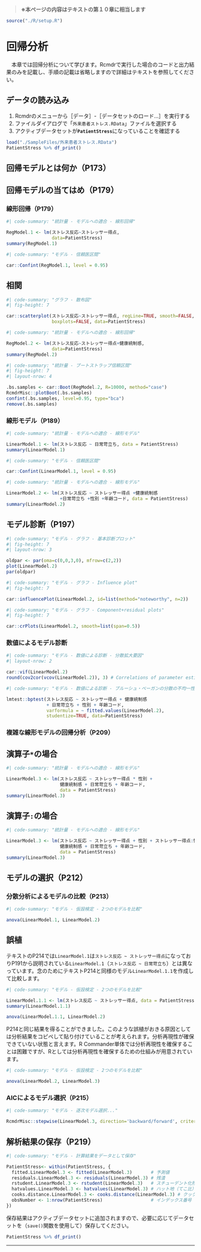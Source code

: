 > **※本ページの内容はテキストの第１０章に相当します**

```r
source("./R/setup.R")
```

# 回帰分析
　本章では回帰分析について学びます。Rcmdrで実行した場合のコードと出力結果のみを記載し、手順の記載は省略しますので詳細はテキストを参照してください。

::: {.callout-note collapse="false"}
## データの読み込み

1.  Rcmdrのメニューから［データ］-［データセットのロード...］を実行する
2.  ファイルダイアログで「`外来患者ストレス.RData`」ファイルを選択する
3.  アクティブデータセットが**`PatientStress`**になっていることを確認する
:::

```r
load("./SampleFiles/外来患者ストレス.RData")
PatientStress %>% df_print()
```

## 回帰モデルとは何か（P173）

## 回帰モデルの当てはめ（P179）


### 線形回帰（P179）

```r
#| code-summary: "統計量 - モデルへの適合 - 線形回帰"

RegModel.1 <- lm(ストレス反応~ストレッサー得点,
                 data=PatientStress)
summary(RegModel.1)
```

```r
#| code-summary: "モデル - 信頼医区間"

car::Confint(RegModel.1, level = 0.95)
```

::: {.callout-tip collapse="true"}
## 相関
```r
#| code-summary: "グラフ - 散布図"
#| fig-height: 7

car::scatterplot(ストレス反応~ストレッサー得点, regLine=TRUE, smooth=FALSE,
                 boxplots=FALSE, data=PatientStress)
```

:::


```r
#| code-summary: "統計量 - モデルへの適合 - 線形回帰"

RegModel.2 <- lm(ストレス反応~ストレッサー得点+健康統制感,
                 data=PatientStress)
summary(RegModel.2)
```

```r
#| code-summary: "統計量 - ブートストラップ信頼区間"
#| fig-height: 7
#| layout-nrow: 4

.bs.samples <- car::Boot(RegModel.2, R=10000, method="case")
RcmdrMisc::plotBoot(.bs.samples)
confint(.bs.samples, level=0.95, type="bca")
remove(.bs.samples)
```


### 線形モデル（P189）
```r
#| code-summary: "統計量 - モデルへの適合 - 線形モデル"

LinearModel.1 <- lm(ストレス反応 ~ 日常苛立ち, data = PatientStress)
summary(LinearModel.1)
```

```r
#| code-summary: "モデル - 信頼医区間"

car::Confint(LinearModel.1, level = 0.95)
```

```r
#| code-summary: "統計量 - モデルへの適合 - 線形モデル"

LinearModel.2 <- lm(ストレス反応 ~ ストレッサー得点 +健康統制感
                    +日常苛立ち +性別 +年齢コード, data = PatientStress)
summary(LinearModel.2)
```


## モデル診断（P197）
```r
#| code-summary: "モデル - グラフ - 基本診断プロット"
#| fig-height: 7
#| layout-nrow: 3

oldpar <- par(oma=c(0,0,3,0), mfrow=c(2,2))
plot(LinearModel.2)
par(oldpar)
```


```r
#| code-summary: "モデル - グラフ - Influence plot"
#| fig-height: 7

car::influencePlot(LinearModel.2, id=list(method="noteworthy", n=2))
```


```r
#| code-summary: "モデル - グラフ - Component+residual plots"
#| fig-height: 7

car::crPlots(LinearModel.2, smooth=list(span=0.5))
```

### 数値によるモデル診断
```r
#| code-summary: "モデル - 数値による診断 - 分散拡大要因"
#| layout-nrow: 2

car::vif(LinearModel.2)
round(cov2cor(vcov(LinearModel.2)), 3) # Correlations of parameter estimates
```

```r
#| code-summary: "モデル - 数値による診断 - ブルーシュ・ベーガンの分散の不均一性の検定"

lmtest::bptest(ストレス反応 ~ ストレッサー得点 + 健康統制感 
               + 日常苛立ち + 性別 + 年齢コード,
               varformula = ~ fitted.values(LinearModel.2),
               studentize=TRUE, data=PatientStress)
```

### 複雑な線形モデルの回帰分析（P209）
::: {.panel-tabset}
## 演算子`*`の場合
```r
#| code-summary: "統計量 - モデルへの適合 - 線形モデル"

LinearModel.3 <- lm(ストレス反応 ~ ストレッサー得点 * 性別 + 
                    健康統制感 + 日常苛立ち + 年齢コード,
                    data = PatientStress)
summary(LinearModel.3)
```

## 演算子`:`の場合
```r
#| code-summary: "統計量 - モデルへの適合 - 線形モデル"

LinearModel.3 <- lm(ストレス反応 ~ ストレッサー得点 + 性別 + ストレッサー得点:性別 + 
                    健康統制感 + 日常苛立ち + 年齢コード,
                    data = PatientStress)
summary(LinearModel.3)
```
:::

## モデルの選択（P212）

### 分散分析によるモデルの比較（P213）
```r
#| code-summary: "モデル - 仮設検定 - 2つのモデルを比較"

anova(LinearModel.1, LinearModel.2)
```

::: {.callout-note collapse="true"}
## 誤植
テキストのP214では`LinearModel.1`は`ストレス反応 ~ ストレッサー得点`になっておりP191から説明されている`LinearModel.1`（`ストレス反応 ~ 日常苛立ち`）とは異なっています。念のためにテキストP214と同様のモデル`LinearModel.1.1`を作成して比較します。
```r
#| code-summary: "モデル - 仮設検定 - 2つのモデルを比較"

LinearModel.1.1 <- lm(ストレス反応 ~ ストレッサー得点, data = PatientStress)
summary(LinearModel.1.1)

anova(LinearModel.1.1, LinearModel.2)
```

P214と同じ結果を得ることができました。このような誤植がおきる原因としては分析結果をコピペして貼り付けていることが考えられます。分析再現性が確保できていない状態と言えます。R Commander単体では分析再現性を確保することは困難ですが、Rとしては分析再現性を確保するための仕組みが用意されています。
:::



```r
#| code-summary: "モデル - 仮設検定 - 2つのモデルを比較"

anova(LinearModel.2, LinearModel.3)
```

### AICによるモデル選択（P215）
```r
#| code-summary: "モデル - 逐次モデル選択..."

RcmdrMisc::stepwise(LinearModel.3, direction='backward/forward', criterion='AIC')
```

## 解析結果の保存（P219）
```r
#| code-summary: "モデル - 計算結果をデータとして保存"

PatientStress<- within(PatientStress, {
  fitted.LinearModel.3 <- fitted(LinearModel.3)       # 予測値
  residuals.LinearModel.3 <- residuals(LinearModel.3) # 残渣
  rstudent.LinearModel.3 <- rstudent(LinearModel.3)   # スチューデント化残渣
  hatvalues.LinearModel.3 <- hatvalues(LinearModel.3) # ハット地（てこ比）
  cooks.distance.LinearModel.3 <- cooks.distance(LinearModel.3) # クックの距離
  obsNumber <- 1:nrow(PatientStress)                  # インデックス番号
})
```

保存結果はアクティブデータセットに追加されますので、必要に応じてデータセットを（`save()`関数を使用して）保存してください。
```r
PatientStress %>% df_print()
```


---
